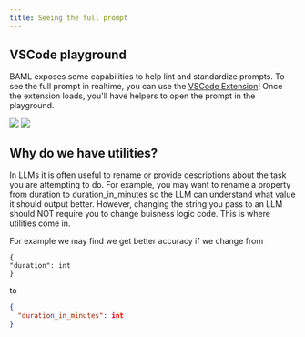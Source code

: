 ```yaml
---
title: Seeing the full prompt
---
```


## VSCode playground

BAML exposes some capabilities to help lint and standardize prompts. To see the full prompt in realtime, you can use the [VSCode Extension](/v3/home/installation)!
Once the extension loads, you'll have helpers to open the prompt in the playground.

<img src="/images/v3/extractverbs_playground2.png" />

<img src="/images/v3/extractverbs_playground.png" />

## Why do we have utilities?

In LLMs it is often useful to rename or provide descriptions about the task you are attempting to do. For example, you may want to rename a property from duration to duration_in_minutes so the LLM can understand what value it should output better. However, changing the string you pass to an LLM should NOT require you to change buisness logic code. This is where utilities come in.

For example we may find we get better accuracy if we change from

```
{
"duration": int
}
```

to

```json
{
  "duration_in_minutes": int
}
```
